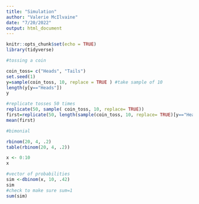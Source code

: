 ```yaml
---
title: "Simulation"
author: "Valerie McIlvaine"
date: "7/20/2022"
output: html_document
---
```


```r
knitr::opts_chunk$set(echo = TRUE)
library(tidyverse)
```


```r
#tossing a coin

coin_toss= c("Heads", "Tails")
set.seed(1)
y=sample(coin_toss, 10, replace = TRUE ) #take sample of 10
length(y[y=="Heads"])
y

#replicate tosses 50 times 
replicate(50, sample( coin_toss, 10, replace= TRUE))
first=replicate(50, length(sample(coin_toss, 10, replace= TRUE)[y=="Heads"])) #assign vector first
mean(first)

#bimonial

rbinom(20, 4, .2)
table(rbinom(20, 4, .2))
```
```r
x <- 0:10
x

#vector of probabilities
sim <-dbinom(x, 10, .42)
sim
#check to make sure sum=1
sum(sim)
```





